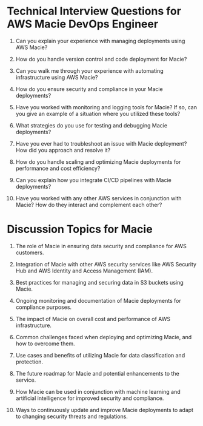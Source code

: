 

# Technical Interview Questions for AWS Macie DevOps Engineer

1. Can you explain your experience with managing deployments using AWS Macie?

2. How do you handle version control and code deployment for Macie?

3. Can you walk me through your experience with automating infrastructure using AWS Macie?

4. How do you ensure security and compliance in your Macie deployments?

5. Have you worked with monitoring and logging tools for Macie? If so, can you give an example of a situation where you utilized these tools?

6. What strategies do you use for testing and debugging Macie deployments?

7. Have you ever had to troubleshoot an issue with Macie deployment? How did you approach and resolve it?

8. How do you handle scaling and optimizing Macie deployments for performance and cost efficiency?

9. Can you explain how you integrate CI/CD pipelines with Macie deployments?

10. Have you worked with any other AWS services in conjunction with Macie? How do they interact and complement each other?

# Discussion Topics for Macie

1. The role of Macie in ensuring data security and compliance for AWS customers.

2. Integration of Macie with other AWS security services like AWS Security Hub and AWS Identity and Access Management (IAM).

3. Best practices for managing and securing data in S3 buckets using Macie.

4. Ongoing monitoring and documentation of Macie deployments for compliance purposes.

5. The impact of Macie on overall cost and performance of AWS infrastructure.

6. Common challenges faced when deploying and optimizing Macie, and how to overcome them.

7. Use cases and benefits of utilizing Macie for data classification and protection.

8. The future roadmap for Macie and potential enhancements to the service.

9. How Macie can be used in conjunction with machine learning and artificial intelligence for improved security and compliance.

10. Ways to continuously update and improve Macie deployments to adapt to changing security threats and regulations.